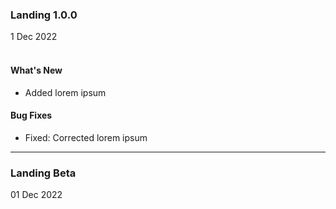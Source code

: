 
### Landing 1.0.0 
1 Dec 2022
<br />
<Pill text="Active" variation={PILL_VARIATION_ENUM.GREEN} />
<br />
#### What's New
- Added lorem ipsum

#### Bug Fixes
- Fixed: Corrected lorem ipsum

---

### Landing Beta
01 Dec 2022